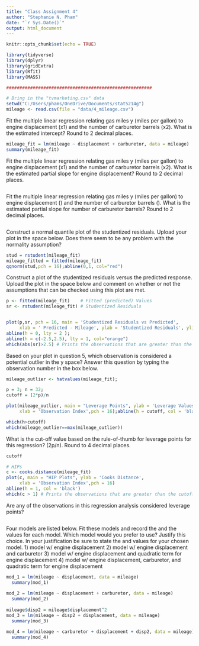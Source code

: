 ```yaml
---
title: "Class Assignment 4"
author: "Stephanie N. Pham"
date: "`r Sys.Date()`"
output: html_document
---
```


```r
knitr::opts_chunk$set(echo = TRUE)

library(tidyverse)
library(dplyr)
library(gridExtra)
library(Rfit)
library(MASS)

#######################################################

# Bring in the "tvmarketing.csv" data
setwd("C:/Users/phams/OneDrive/Documents/stat5214g")
mileage <- read.csv(file = "data/4_mileage.csv")
```


Fit the multiple linear regression relating gas miles y (miles per gallon) to engine displacement (x1) and the number of carburetor barrels (x2). What is the estimated intercept? Round to 2 decimal places.
```r

mileage_fit = lm(mileage ~ displacement + carburetor, data = mileage)
summary(mileage_fit)

```


Fit the multiple linear regression relating gas miles y (miles per gallon) to engine displacement (x1) and the number of carburetor barrels (x2). What is the estimated partial slope for engine displacement? Round to 2 decimal places.
```r

```


Fit the multiple linear regression relating gas miles y (miles per gallon) to engine displacement () and the number of carburetor barrels (). What is the estimated partial slope for number of carburetor barrels? Round to 2 decimal places.
```r

```

Construct a normal quantile plot of the studentized residuals. Upload your plot in the space below. Does there seem to be any problem with the normality assumption?
```r
stud = rstudent(mileage_fit)
mileage_fitted = fitted(mileage_fit)
qqnorm(stud,pch = 16);abline(0,1, col="red")


```


Construct a plot of the studentized residuals versus the predicted response. Upload the plot in the space below and comment on whether or not the assumptions that can be checked using this plot are met.
```r

p <- fitted(mileage_fit)    # Fitted (predicted) Values
sr <- rstudent(mileage_fit) # Studentized Residuals


plot(p,sr, pch = 16, main = 'Studentized Residuals vs Predicted',
     xlab = ' Predicted - Mileage', ylab = 'Studentized Residuals', ylim=c(-5, 5));
abline(h = 0, lty = 2 ); 
abline(h = c(-2.5,2.5), lty = 1, col="orange")
which(abs(sr)>2.5) # Prints the observations that are greater than the 2, -2 cutoff.

```

Based on your plot in question 5, which observation is considered a potential outlier in the y space? Answer this question by typing the observation number in the box below.
```r
mileage_outlier <- hatvalues(mileage_fit);

p = 3; n = 32;
cutoff = (2*p)/n

plot(mileage_outlier, main = "Leverage Points", ylab = 'Leverage Values',
     xlab = 'Observation Index',pch = 16);abline(h = cutoff, col = 'black')

which(h>cutoff) 
which(mileage_outlier==max(mileage_outlier))

```

What is the cut-off value based on the rule-of-thumb for leverage points for this regression? (2p/n). Round to 4 decimal places.
```r
cutoff
```

```r

# HIPs 
c <- cooks.distance(mileage_fit)
plot(c, main = "HIP Plots", ylab = 'Cooks Distance',
     xlab = 'Observation Index',pch = 16)
abline(h = 1, col = 'black')
which(c > 1) # Prints the observations that are greater than the cutoff.

```

Are any of the observations in this regression analysis considered leverage points?

```r

```

Four models are listed below. Fit these models and record the 
and the values for each model. Which model would you prefer to use? Justify this choice. In your justification be sure to state the and values for your chosen model.
1) model w/ engine displacement
2) model w/ engine displacement and carburetor
3) model w/ engine displacement and quadratic term for engine displacement
4) model w/ engine displacement, carburetor, and quadratic term for engine displacement

```r

mod_1 = lm(mileage ~ displacement, data = mileage)
  summary(mod_1)
  
mod_2 = lm(mileage ~ displacement + carburetor, data = mileage)
  summary(mod_2)
  
mileage$disp2 = mileage$displacement^2
mod_3 = lm(mileage ~ disp2 + displacement, data = mileage)
  summary(mod_3)

mod_4 = lm(mileage ~ carburetor + displacement + disp2, data = mileage)
  summary(mod_4)
```